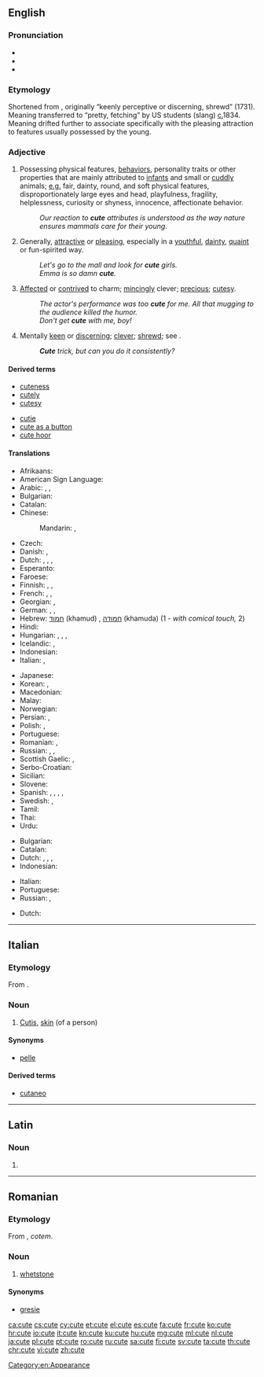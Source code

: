 ==English==

{{wikipedia|Cuteness|Cute}}

===Pronunciation===
* {{IPA|/kjuːt/}}
* {{audio|en-us-cute.ogg|Audio (US)}}
* {{rhymes|uːt}}

===Etymology===
Shortened from {{term|acute}}, originally “keenly perceptive or discerning, shrewd” (1731). Meaning transferred to “pretty, fetching” by US students (slang) [[circa|c.]]1834. Meaning drifted further to associate specifically with the pleasing attraction to features usually possessed by the young.

===Adjective===
{{en-adj|er}}

# Possessing physical features, [[behavior]]s, personality traits or other properties that are mainly attributed to [[infant]]s and small or [[cuddly]] animals; [[e.g.]] fair, dainty, round, and soft physical features, disproportionately large eyes and head, playfulness, fragility, helplessness, curiosity or shyness, innocence, affectionate behavior.
#: ''Our reaction to '''cute''' attributes is understood as the way nature ensures mammals care for their young.''
# Generally, [[attractive]] or [[pleasing]], especially in a [[youthful]], [[dainty]], [[quaint]] or fun-spirited way.
#: ''Let's go to the mall and look for '''cute''' girls.''
#: ''Emma is so damn '''cute'''.''
# [[affected|Affected]] or [[contrived]] to charm; [[mince#Verb|mincingly]] clever; [[precious]]; [[cutesy]].
#: ''The actor's performance was too '''cute''' for me.  All that mugging to the audience killed the humor.''
#: ''Don't get '''cute''' with me, boy!''
# Mentally [[keen]] or [[discerning]]; [[clever]]; [[shrewd]]; see {{term|acute}}.
#: '''''Cute''' trick, but can you do it consistently?''

====Derived terms====
{{top2}}
* [[cuteness]]
* [[cutely]]
* [[cutesy]]
{{mid2}}
* [[cutie]]
* [[cute as a button]]
* [[cute hoor]]
{{bottom}}

====Translations====
{{trans-top|having features mainly attributed to infants and small or cuddly animals}}
* Afrikaans: {{t|af|oulik}}
* American Sign Language: {{t|ase|H@Chin-PalmBackFingerUp Flatten}}
* Arabic: {{t|ar|فاتن|tr=faatin}}, {{t|ar|قشيب|tr=qashiib}}, {{t|ar|جذاب|tr=jadhdhaab}}
* Bulgarian: {{t+|bg|мил}}
* Catalan: {{t|ca|bufó}}
* Chinese:
*: Mandarin: {{t+|cmn|可愛|sc=Hani}}, {{t+|cmn|可爱|tr=kě'ài|sc=Hani}}
* Czech: {{t|cs|roztomilý|m}}
* Danish: {{t+|da|nuttet}}, {{t+|da|sød}}
* Dutch: {{t|nl|schattig}}, {{t|nl|koddig}}, {{t|nl|lief}}, {{t|nl|zoetjes}}
* Esperanto: {{t|eo|beleta}}
* Faroese: {{t|fo|søtur|m}}
* Finnish: {{t+|fi|suloinen}}, {{t+|fi|söpö}}, {{t|fi|lutunen}}
* French: {{t+|fr|mignon|m}}, {{t+|fr|mignonne|f}}, {{t+|fr|joli|m}}
* Georgian: {{t|ka|საყვარელი|tr=saqvareli|sc=Geor}}, {{t|ka|სასიამოვნო|tr=sasiamovno|sc=Geor}}
* German: {{t+|de|goldig}}, {{t+|de|niedlich}}, {{t+|de|süß}}
* Hebrew: [[חמוד]] (khamud) {{g|m}}, [[חמודה]] (khamuda) {{g|f}} (1 - ''with comical touch,'' 2)
* Hindi: {{t|hi|प्यारा|tr=pyārā|sc=Deva}}
* Hungarian: {{t+|hu|aranyos}}, {{t+|hu|helyes}}, {{t+|hu|cuki}}, {{t+|hu|édes}}
* Icelandic: {{t+|is|sætur|m}}, {{t|is|snotur|m}}
* Indonesian: {{t|id|cakep}}
* Italian: {{t+|it|carino}}, {{t|it|grazioso}}
{{trans-mid}}
* Japanese: {{t+|ja|可愛い|tr=[[かわいい]], kawaii}}
* Korean: {{t+|ko|귀엽다|tr=gwiyeopda|sc=Hang}} {{qualifier|predicative}}, {{t+|ko|귀여운|tr=gwiyeoun|sc=Kore}} {{qualifier|attributive}}
* Macedonian: {{t|mk|симпатична|f|tr=simpatična|sc=Cyrl}}
* Malay: {{t|ms|comel}}
* Norwegian: {{t+|no|søt}}
* Persian: {{t+|fa|ناز|tr=nâz|sc=fa-Arab}}, {{t+|fa|ملوس|tr=malus|sc=fa-Arab}}
* Polish: {{t+|pl|słodki|m}}, {{t+|pl|uroczy|m}}
* Portuguese: {{t+|pt|fofo}}
* Romanian: {{t+|ro|drăguț}}, {{t+|ro|drăgălaș}}
* Russian: {{t+|ru|милый|tr=mílyj}}, {{t+|ru|хорошенький|tr=xoróšen'kij}}, {{t+|ru|симпатичный|tr=simpatíčnyj|sc=Cyrl}}
* Scottish Gaelic: {{t|gd|bòidheach}}, {{t|gd|grinn}}
* Serbo-Croatian: {{t|sh|sladak|m}}
* Sicilian: {{t+|scn|biddicchiu}}
* Slovene: {{t|sl|srčkan}}
* Spanish: {{t+|es|lindo|m}}, {{t+|es|precioso|m}}, {{t+|es|gracioso}}, {{t+|es|chulo}}, {{t|es|pituso}}
* Swedish: {{t+|sv|gullig}}, {{t+|sv|söt}}
* Tamil: {{t|ta|அன்பான|tr=aṉpāṉa|sc=Taml}}
* Thai: {{t|th|น่ารัก}}
* Urdu: {{t|ur|معصوم}}
{{trans-bottom}}

{{trans-top|attractive or pleasing in a youthful, dainty, quaint or fun-spirited way}}
* Bulgarian: {{t+|bg|привлекателен}}
* Catalan: {{t|ca|maco}}
* Dutch: {{t|nl|leuk}}, {{t|nl|geestig}}, {{t|nl|guitig}}, {{t|nl|olijk}}
* Indonesian: {{t|id|imut}}
{{trans-mid}}
* Italian: {{t+|it|carino|m}}
* Portuguese: {{t|pt|bonitinho}}
* Russian: {{t+|ru|симпатичный|tr=simpatíčnyj|sc=Cyrl}}, {{t+|ru|привлекательный|tr=privlekátel'nyj|sc=Cyrl}}
{{trans-bottom}}

{{trans-top|dated: mentally keen or discerning; clever, shrewd}}
* Dutch: {{t+|nl|knap}}
{{trans-mid}}
{{trans-bottom}}

[[Category:en:Appearance]]

----

==Italian==
{{wikipedia|lang=it}}

===Etymology===
From {{etyl|la|it}} {{term|cutis|lang=la}}.

===Noun===
{{it-noun|f}}

# {{context|anatomy|lang=it}} [[cutis|Cutis]], [[skin]] (of a person)

====Synonyms====
* [[pelle]]

====Derived terms====
* [[cutaneo]]

----

==Latin==

===Noun===
{{la-noun-form|cute}}

# {{inflection of|cutis||abl|s|lang=la}}

----

==Romanian==

===Etymology===
From {{etyl|la|ro}} {{term/t|la|cōs}}, ''cotem''.

===Noun===
{{ro-noun|f|cute}}

# [[whetstone]]

====Synonyms====
* [[gresie]]

[[ca:cute]]
[[cs:cute]]
[[cy:cute]]
[[et:cute]]
[[el:cute]]
[[es:cute]]
[[fa:cute]]
[[fr:cute]]
[[ko:cute]]
[[hr:cute]]
[[io:cute]]
[[it:cute]]
[[kn:cute]]
[[ku:cute]]
[[hu:cute]]
[[mg:cute]]
[[ml:cute]]
[[nl:cute]]
[[ja:cute]]
[[pl:cute]]
[[pt:cute]]
[[ro:cute]]
[[ru:cute]]
[[sa:cute]]
[[fi:cute]]
[[sv:cute]]
[[ta:cute]]
[[th:cute]]
[[chr:cute]]
[[vi:cute]]
[[zh:cute]]